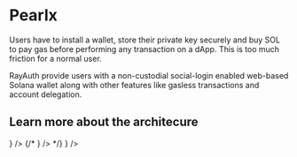 
# Pearlx

Users have to install a wallet, store their private key securely and buy SOL to pay gas before performing any transaction on a dApp. This is too much friction for a normal user.

RayAuth provide users with a non-custodial social-login enabled web-based Solana wallet along with other features like gasless transactions and account delegation.

## Learn more about the architecure

<Cards>
  <Card
    title="Non-Custodial Wallet"
    href="/architecture/wallet"
    icon={<Wallet />}
  />
  {/* <Card
    title="Session Keys"
    href="/architecture/session-keys"
    icon={<Contact />}
  /> */}
  <Card
    title="Gasless Transactions"
    href="/architecture/gasless"
    icon={<Fuel />}
  />
</Cards>